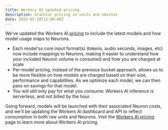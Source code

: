 ```yaml
---
title: Workers AI updated pricing
description: Granular pricing in units and neurons
date: 2025-02-20T11:00:00Z
---
```

 
We've updated the Workers AI [pricing](/workers-ai/platform/pricing/) to include the latest models and how model usage maps to Neurons.

* Each model'ss core input format(s) (tokens, audio seconds, images, etc) now include mappings to Neurons, making it easier to understand how your included Neuron volume is consumed and how you are charged at scale
* Per-model pricing, instead of the previous bucket approach, allows us to be more flexible on how models are charged based on their size, performance and capabilities. As we optimize each model, we can then pass on savings for that model.
* You will still only pay for what you consume: Workers AI inference is serverless, and not billed by the hour.

Going forward, models will be launched with their associated Neuron costs, and we'll be updating the Workers AI dashboard and API to reflect consumption in both raw units and Neurons. Visit the [Workers AI pricing](/workers-ai/platform/pricing/) page to learn more about Workers AI pricing.
